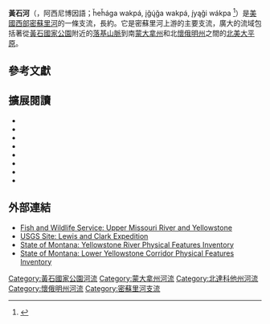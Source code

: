 {{Geobox|River
<!-- *** Name section *** -->  
|name                        = 黃石河
|native_name                 =
Yellowstone River|other_name                  =
|other_name1                 =
<!-- *** Image *** --->
|image                       = YellowstonefallJUN05.JPG
|image_size                  =
|image_caption               = 黃石河上的[[黃石瀑布|黃石瀑布]]
<!-- *** Country etc. *** -->
|country                     = 美國
|country_flag                = 1
|country1                    =
|state                       = 懷俄明州
|state1                      = 蒙大拿州
|state2                      = 北達科他州
|state3                      =
|state_flag                  = 1
|region                      =
|region1                     =
|district                    =
|district1                   =
|city                        =
|city1                       =
|city2                       =
|city3                       =
|city4                       =

<!-- *** Geography *** -->
|length_imperial             = 692
|length_note                 = <ref name="GNIS" />
|watershed_imperial          = 70000
|watershed_note              = <ref>{{cite web|url=http://www.allcountries.org/uscensus/386_flows_of_largest_u_s_rivers.html|title=Flows of Largest U.S. Rivers -- Length, Discharge, and Drainage Area|publisher=U.S. Census|accessdate=2014-09-29|archive-date=2015-03-12|archive-url=https://web.archive.org/web/20150312102513/http://www.allcountries.org/uscensus/386_flows_of_largest_u_s_rivers.html|dead-url=no}}</ref>
|discharge_location          = Sidney, MT
|discharge_imperial          = 13773
|discharge_round             = 0
|discharge_max_imperial      = 159000
|discharge_max_note = <ref>{{cite web|url=http://nwis.waterdata.usgs.gov/nwis/peak?site_no=06329500&agency_cd=USGS&format=html|title=USGS Gage #06329500 on the Yellowstone River near Sydney, MT|publisher=U.S. Geological Survey|work=National Water Information System|date=1911-present|accessdate=2010-11-19|archive-date=2014-10-06|archive-url=https://web.archive.org/web/20141006142614/http://nwis.waterdata.usgs.gov/nwis/peak?site_no=06329500&agency_cd=USGS&format=html|dead-url=no}}</ref>
|discharge_min_imperial      = 3108
|discharge_note              = <ref name="discharge">{{cite web|url=http://www.sage.wisc.edu/riverdata/scripts/station_table.php?qual=32&filenum=3189|title=Yellowstone River at Sidney, Montana|publisher=River Discharge Database|work=Center for Sustainability and the Global Environment|date=1996-10-19|accessdate=2010-04-21|deadurl=yes|archiveurl=https://web.archive.org/web/20100615201655/http://www.sage.wisc.edu/riverdata/scripts/station_table.php?qual=32&filenum=3189|archivedate=2010-06-15}}</ref>
|discharge1_location         =
|discharge1_imperial         =
<!-- *** Source *** -->
|source_name                 = [[北福克河|北福克河]]和[[南福克河|南福克河]]匯流處
|source_location             = [[阿布薩卡羅嶺|阿布薩卡羅嶺]]
|source_district             =
|source_region               =
|source_state                = 懷俄明州
|source_country              =
|source_lat_d                = 43
|source_lat_m                = 59
|source_lat_s                = 18
|source_lat_NS               = N
|source_long_d               = 109
|source_long_m               = 55
|source_long_s               = 45
|source_long_EW              = W
|source_coordinates_note     =<ref name="GNIS">{{Gnis|1035255|Yellowstone River}}, USGS GNIS</ref>
|source_elevation_imperial   =
|source_elevation_note       =
|source_length_imperial      =
<!-- *** Mouth *** -->
|mouth_name                  = 密蘇里河
|mouth_location              = [[麥肯齊縣_(北達科他州)|麥肯齊縣]]
|mouth_district              =
|mouth_region                =
|mouth_state                 = 北達科他州
|mouth_country               =
|mouth_lat_d                 = 47
|mouth_lat_m                 = 58
|mouth_lat_s                 = 42
|mouth_lat_NS                = N
|mouth_long_d                = 103
|mouth_long_m                = 58
|mouth_long_s                = 56
|mouth_long_EW               = W
|mouth_coordinates_note      =<ref name="GNIS" />
|mouth_elevation_imperial    =
|mouth_elevation_note        =
<!-- *** Tributaries *** -->
|tributary_left              = 加德納河（Gardner River）
|tributary_left1             = 希爾茲河（Shields River）
|tributary_left2             =
|tributary_left3             =
|tributary_left4             =
|tributary_left5             =
|tributary_right             = [[拉馬爾河|拉馬爾河]]（Lamar River）
|tributary_right1            = [[博爾德河_(蒙大拿州斯威特格拉斯縣)|博爾德河]]（Boulder River）
|tributary_right2            = [[斯蒂尔沃特河_(黄石河支流)|斯蒂爾沃特河]]（Stillwater River）
|tributary_right3            = [[大角河|大角河]]（Big Horn River）
|tributary_right4            = [[唐河_(蒙大拿州)|唐河]]（Tongue River）
|tributary_right5            = [[保德河_(蒙大拿州)|保德河]]（Powder River）
<!-- *** Free fields *** -->
|free_name                   =  
|free_value                  =
<!-- *** Map section *** -->
|map                         = YellowstoneRiverMap.jpg
|map_size                    =
|map_caption                 = 黃石河流域圖
}}

'''黃石河'''（{{lang-en|Yellowstone River}}，阿西尼博因語；ȟeȟága wakpá, įǧų́ǧa wakpá, į́yąǧi wákpa <ref>{{Cite web
| title = AISRI Dictionary Database Search--prototype version. Assiniboine. "Montana"
| accessdate = 2012-05-26
| url = http://zia.aisri.indiana.edu/~dictsearch/cgi-bin/testengltoxsrchNP.pl?host=zia&pass=&hasfont=0&srchlang=English&srchstring=river&database=assin&srchtype=AND&sortlang=English&sndformat=ra&maxhits=200&find=Run_Search
| archive-date = 2012-12-07
| archive-url = https://www.webcitation.org/6Cjeg8ltk?url=http://zia.aisri.indiana.edu/~dictsearch/cgi-bin/testengltoxsrchNP.pl?host=zia
| dead-url = no
}}</ref>）是[[美國西部|美國西部]][[密蘇里河|密蘇里河]]的一條支流，長約{{convert|692|mi|km}}。它是密蘇里河上游的主要支流，廣大的流域包括著從[[黃石國家公園|黃石國家公園]]附近的[[落基山脈|落基山脈]]到南[[蒙大拿州|蒙大拿州]]和北[[懷俄明州|懷俄明州]]之間的[[北美大平原|北美大平原]]。

==參考文獻==
{{Reflist}}

==擴展閱讀==
*{{cite book |last=Brooks |first=Charles E. |title=Fishing Yellowstone Waters |publisher=New Win Publishing Inc. |location=Clinton, NJ |year=1984 |isbn=0-8329-0353-1 }}
*{{cite book |last=Hughes |first=Dave |title=The Yellowstone River and its Angling |url=https://archive.org/details/yellowstoneriver00hugh |publisher=Frank Amato Publications |location=Portland, OR |year=1992 |isbn=1-878175-23-8 }}
*{{cite book |last=Walinchus |first=Rod |author2=Travis, Tom  |title=Fly Fishing The Yellowstone River |publisher=Pruett Publishing |location=Boulder, CO |year=1995 |isbn=0-87108-861-4 }}
*{{cite book |last=Holt |first=John |authorlink= |title=Montana Fly-Fishing Guide-East |year=1996 |publisher=The Lyons Press |location=Guilford, CT |isbn=1-58574-529-4 }}
*{{cite book |last=Mathews |first=Craig |author2=Molinero, Clayton  |title=The Yellowstone Fly-Fishing Guide-A authoritative guide to the waters of Yellowstone National Park |url=https://archive.org/details/yellowstoneflyfi0000math |publisher=The Lyons Press |location=Guilford, CT |year=1997 |isbn=1-55821-545-X }}
*{{cite book |last=Parks |first=Richard |authorlink=Parks' Fly Shop |title=Fishing Yellowstone Waters |publisher=Falcon Publishing |location=Guilford, CT |year=1998 |isbn=978-1-56044-625-5}}
*{{cite book |last=Graetz |first=Rick |author2=Graetz, Susie  |title=Montana's Yellowstone River - From the Teton Wilderness to the Missouri |publisher=Northern Rockies Publishing |location=Helena, MT |year=2002 |isbn=1-891152-16-5 }}
*{{cite book |last=Sullivan |first=Gordon |title=Saving Homewaters: The Story of Montana's Streams and Rivers |url=https://archive.org/details/savinghomewaters0000sull |year=2008 |publisher=The Countryman Press |location=Woodstock, VT |isbn=978-0-88150-679-2}}

== 外部連結 ==
{{Commonscat|Yellowstone River|黃石河}}
*[https://web.archive.org/web/20040208062816/http://endangered.fws.gov/uppermo.html Fish and Wildlife Service: Upper Missouri River and Yellowstone]
*[https://web.archive.org/web/20141006113156/http://nd.water.usgs.gov/lewisandclark/yellowstone.html USGS Site: Lewis and Clark Expedition]
*[https://web.archive.org/web/20040208005658/http://nris.state.mt.us/yellowstone/upperyel/document/user.html State of Montana: Yellowstone River Physical Features Inventory]
*[https://web.archive.org/web/20040208004958/http://nris.state.mt.us/yellowstone/LowerYel/LowerYelPhotos.html State of Montana: Lower Yellowstone Corridor Physical Features Inventory]

{{Authority control}}
[[Category:黃石國家公園河流|Category:黃石國家公園河流]]
[[Category:蒙大拿州河流|Category:蒙大拿州河流]]
[[Category:北達科他州河流|Category:北達科他州河流]]
[[Category:懷俄明州河流|Category:懷俄明州河流]]
[[Category:密蘇里河支流|Category:密蘇里河支流]]